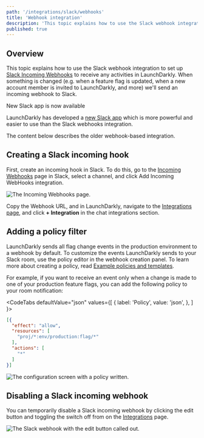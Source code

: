 ```yaml
---
path: '/integrations/slack/webhooks'
title: 'Webhook integration'
description: 'This topic explains how to use the Slack webhook integration to set up Slack Incoming Webhooks to receive any activities in LaunchDarkly.'
published: true
---
```


## Overview

This topic explains how to use the Slack webhook integration to set up [Slack Incoming Webhooks](https://api.slack.com/incoming-webhooks) to receive any activities in LaunchDarkly. When something is changed (e.g. when a feature flag is updated, when a new account member is invited to LaunchDarkly, and more) we'll send an incoming webhook to Slack.

<Callout intent="info">
  <CalloutTitle>New Slack app is now available</CalloutTitle>
  <CalloutDescription>

LaunchDarkly has developed a [new Slack app](/integrations/slack) which is more powerful and easier to use than the Slack
webhooks integration.

  </CalloutDescription>
</Callout>

The content below describes the older webhook-based integration.

## Creating a Slack incoming hook

First, create an incoming hook in Slack. To do this, go to the [Incoming Webhooks](https://my.slack.com/services/new/incoming-webhook/) page in Slack, select a channel, and click Add Incoming WebHooks integration.

![The Incoming Webhooks page.](slack-webhooks-add.png)


Copy the Webhook URL, and in LaunchDarkly, navigate to the [Integrations page](https://app.launchdarkly.com/integrations), and click **+ Integration** in the chat integrations section.

## Adding a policy filter

LaunchDarkly sends all flag change events in the production environment to a webhook by default. To customize the events LaunchDarkly sends to your Slack room, use the policy editor in the webhook creation panel. To learn more about creating a policy, read [Example policies and templates](/home/members/example-policies).

For example, if you want to receive an event only when a change is made to one of your production feature flags, you can add the following policy to your room notification:

<CodeTabs
  defaultValue="json"
  values={[
    { label: 'Policy', value: 'json', },
  ]
}>
<CodeTabItem value="json">

```json
[{
  "effect": "allow",
  "resources": [
    "proj/*:env/production:flag/*"
  ],
  "actions": [
    "*"
  ]
}]
```

</CodeTabItem>
</CodeTabs>

![The configuration screen with a policy written.](integrations-slack-webhook-create-with-policy.png)


## Disabling a Slack incoming webhook

You can temporarily disable a Slack incoming webhook by clicking the edit button and toggling the switch off from on the [Integrations](https://app.launchdarkly.com/integrations) page.

![The Slack webhook with the edit button called out.](slack-webhooks-toggle-callout.png)
